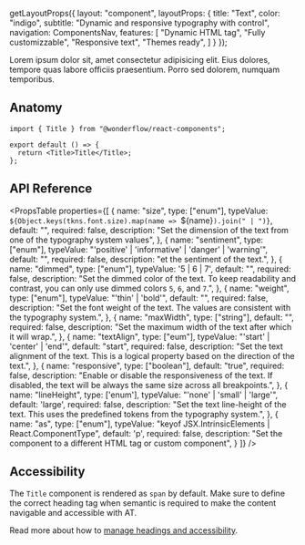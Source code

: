 
  getLayoutProps({
    layout: "component",
    layoutProps: {
      title: "Text",
      color: "indigo",
      subtitle: "Dynamic and responsive typography with control",
      navigation: ComponentsNav,
      features: [
        "Dynamic HTML tag",
        "Fully customizzable",
        "Responsive text",
        "Themes ready",
      ]
    }
  });

<LiveArea>
  <Text>
    Lorem ipsum dolor sit, amet consectetur adipisicing elit. Eius
    dolores, tempore quas labore officiis praesentium. Porro sed dolorem,
    numquam temporibus.
  </Text>
</LiveArea>

## Anatomy

```tsx lines="1,4"
import { Title } from "@wonderflow/react-components";

export default () => {
  return <Title>Title</Title>;
};
```

## API Reference

<PropsTable
  properties={[
    {
      name: "size",
      type: ["enum"],
      typeValue: `${Object.keys(tkns.font.size).map(name => `${name}`).join(" | ")}`,
      default: "",
      required: false,
      description: "Set the dimension of the text from one of the typography system values",
    },
    {
      name: "sentiment",
      type: ["enum"],
      typeValue: "'positive' | 'informative' | 'danger' | 'warning'",
      default: "",
      required: false,
      description:
        "et the sentiment of the text.",
    },
    {
      name: "dimmed",
      type: ["enum"],
      typeValue: '5 | 6 | 7',
      default: "",
      required: false,
      description: "Set the dimmed color of the text. To keep readability and contrast, you can only use dimmed colors `5`, `6`, and `7`.",
    },
    {
      name: "weight",
      type: ["enum"],
      typeValue: "'thin' | 'bold'",
      default: "",
      required: false,
      description: "Set the font weight of the text. The values are consistent with the typography system.",
    },
    {
      name: "maxWidth",
      type: ["string"],
      default: "",
      required: false,
      description:
        "Set the maximum width of the text after which it will wrap.",
    },
    {
      name: "textAlign",
      type: ["eum"],
      typeValue: "'start' | 'center' | 'end'",
      default: "start",
      required: false,
      description:
        "Set the text alignment of the text. This is a logical property based on the direction of the text.",
    },
    {
      name: "responsive",
      type: ["boolean"],
      default: "true",
      required: false,
      description:
        "Enable or disable the responsiveness of the text. If disabled, the text will be always the same size across all breakpoints.",
    },
    {
      name: "lineHeight",
      type: ['enum'],
      typeValue: "'none' | 'small' | 'large'",
      default: 'large',
      required: false,
      description: "Set the text line-height of the text. This uses the predefined tokens from the typography system.",
    },
    {
      name: "as",
      type: ["enum"],
      typeValue: "keyof JSX.IntrinsicElements | React.ComponentType<any>",
      default: 'p',
      required: false,
      description:
        "Set the component to a different HTML tag or custom component",
    }
  ]}
/>

## Accessibility

The `Title` component is rendered as `span` by default. Make sure to define the correct heading tag when semantic is required to make the content navigable and accessible with AT.

Read more about how to [manage headings and accessibility](https://developer.mozilla.org/en-US/docs/Web/HTML/Element/Heading_Elements#accessibility_concerns).
